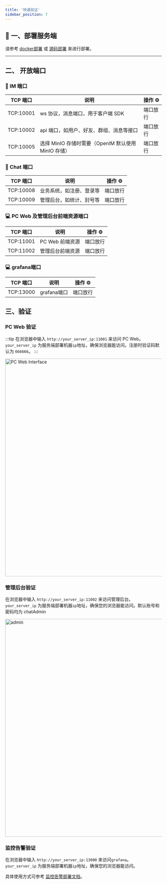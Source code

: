 ```yaml
---
title: '快速验证'
sidebar_position: 7
---
```

## 📌 一、部署服务端

请参考 [docker部署](./dockerCompose) 或 [源码部署](./imSourceCodeDeployment) 来进行部署。

---
## 二、 开放端口

### 📡 IM 端口

| TCP 端口 | 说明 | 操作 ⚙️ |
| --- | --- | --- |
| TCP:10001 | ws 协议，消息端口，用于客户端 SDK | 端口放行 |
| TCP:10002 | api 端口，如用户、好友、群组、消息等接口 | 端口放行 |
| TCP:10005 | 选择 MinIO 存储时需要（OpenIM 默认使用 MinIO 存储） | 端口放行 |

###  💬 Chat 端口

| TCP 端口 | 说明 | 操作 ⚙️ |
| --- | --- | --- |
| TCP:10008 | 业务系统，如注册、登录等 | 端口放行 |
| TCP:10009 | 管理后台，如统计、封号等 | 端口放行 |

###  💻 PC Web 及管理后台前端资源端口

| TCP 端口 | 说明 | 操作 ⚙️ |
| --- | --- | --- |
| TCP:11001 | PC Web 前端资源 | 端口放行 |
| TCP:11002 | 管理后台前端资源 | 端口放行 |

###  💻 grafana端口
| TCP 端口 | 说明 | 操作 ⚙️ |
| --- | --- | --- |
| TCP:13000 | grafana端口 | 端口放行 |



## 三、验证

### PC Web 验证

:::tip
在浏览器中输入 `http://your_server_ip:11001` 来访问 PC Web。`your_server_ip` 为服务端部署机器`ip`地址，确保浏览器能访问。注册时验证码默认为 `666666`。
:::





<img src={Image3} width="700" alt="PC Web Interface" />



### 管理后台验证

在浏览器中输入 `http://your_server_ip:11002` 来访问管理后台。`your_server_ip` 为服务端部署机器`ip`地址，确保您的浏览器能访问。默认账号和密码均为 chatAdmin



<img src={Image4} width="700" alt="admin " />



### 监控告警验证

在浏览器中输入 `http://your_server_ip:13000` 来访问`grafana`。`your_server_ip` 为服务端部署机器`ip`地址，确保您的浏览器能访问。

具体使用方式可参考 [监控告警部署文档](./admin)。